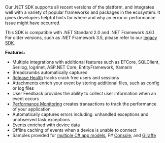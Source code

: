 Our .NET SDK supports all recent versions of the platform, and integrates well with a variety of popular frameworks and packages in the ecosystem. It gives developers helpful hints for where and why an error or performance issue might have occurred.

This <PlatformLink to="/compatibility/">SDK is compatible</PlatformLink> with .NET Standard 2.0 and .NET Framework 4.6.1. For older versions, such as .NET Framework 3.5, please refer to our [legacy SDK](/clients/csharp/).

**Features:**

- Multiple integrations with additional features such as <PlatformLink to="/performance/instrumentation/automatic-instrumentation/#Entity-Framework-Core-Integration">EFCore</PlatformLink>, <PlatformLink to="/performance/instrumentation/automatic-instrumentation/#SQLClient-Integration">SQLClient</PlatformLink>, Serilog, log4net, ASP.NET Core, EntityFramework, Xamarin
- <PlatformLink to="/enriching-events/breadcrumbs/#automatic-breadcrumbs">Breadcrumbs automatically</PlatformLink> captured
- [Release Health](/product/releases/health/) tracks crash free users and sessions
- <PlatformLink to="/enriching-events/attachments/">Attachments</PlatformLink> enrich your event by storing additional files, such as config or log files
- <PlatformLink to="/enriching-events/user-feedback/">User Feedback</PlatformLink> provides the ability to collect user information when an event occurs
- [Performance Monitoring](/product/performance/) creates transactions to track the performance of your application
- Automatically captures errors including: unhandled exceptions and unobserved task exceptions
- Events <PlatformLink to="/enriching-events/context/">enriched</PlatformLink>  with device data
- Offline caching of events when a device is unable to connect
- Samples provided for [multiple C# app models](https://github.com/getsentry/sentry-dotnet/tree/main/samples),
F#  [Console](https://github.com/sentry-demos/fsharp), and [Giraffe](https://github.com/sentry-demos/giraffe)
